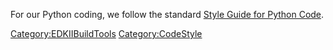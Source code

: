[[Category:EDKIIBuildTools]]
[[Category:CodeStyle]]
For our Python coding, we follow the standard [http://www.python.org/dev/peps/pep-0008 Style Guide for Python Code].